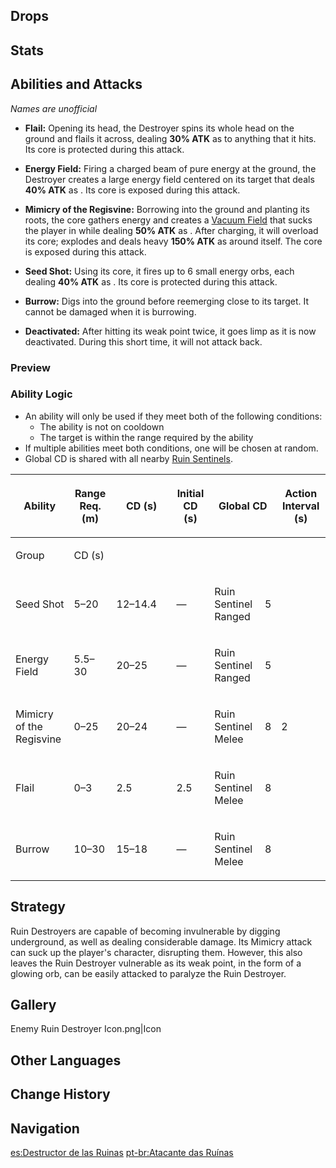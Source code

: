 {{Enemy Infobox
|image    = Enemy Ruin Destroyer.png
|type     = Elite Enemies
|family   = Automatons
|group    = Ruin Sentinels
|location = [[Inazuma]]
|ability1 = Vacuum Field
|ability2 = Invincibility Frames
}}
{{Description|Various bizarrely-shaped machines that have taken different forms and functions to adapt to different goals.<br />Legend has it that they are war machines left behind by a nation that has already been destroyed. Compared to the more common [[Ruin Guard]]s, their design has greater value in the study of biomimesis. The giant crown, composed of several parts, looks like some sort of frightening plant. One wonders what one has to go through in order to design such scary machine.|[[Archive]]}}
{{Enemy Intro}}

==Drops==
{{Drops|Ruin Sentinels}}

==Stats==
{{Enemy Stats
|phys_res     = 30%
|hp_ratio     = 3
|hp_type      = 2
|atk_ratio    = 4.2
}}

==Abilities and Attacks==
''Names are unofficial''
* '''Flail:''' Opening its head, the Destroyer spins its whole head on the ground and flails it across, dealing '''30% ATK''' as {{Color|Physical DMG}} to anything that it hits. Its core is protected during this attack.

* '''Energy Field:''' Firing a charged beam of pure energy at the ground, the Destroyer creates a large energy field centered on its target that deals '''40% ATK''' as {{Color|AoE Physical DoT}}. Its core is exposed during this attack.

* '''Mimicry of the Regisvine:''' Borrowing into the ground and planting its roots, the core gathers energy and creates a [[Vacuum Field]] that sucks the player in while dealing '''50% ATK''' as {{Color|AoE Physical DoT}}. After charging, it will overload its core; explodes and deals heavy '''150% ATK''' as {{Color|AoE Physical DMG}} around itself. The core is exposed during this attack.

* '''Seed Shot:''' Using its core, it fires up to 6 small energy orbs, each dealing '''40% ATK''' as {{Color|Physical DMG}}. Its core is protected during this attack.

* '''Burrow:''' Digs into the ground before reemerging close to its target. It cannot be damaged when it is burrowing.

* '''Deactivated:''' After hitting its weak point twice, it goes limp as it is now deactivated. During this short time, it will not attack back.

===Preview===
{{Preview
|size=185px
|file1    = Ruin Destroyer Flail
|caption1 = Flail

|file2    = Ruin Destroyer Energy Field
|caption2 = Energy Field

|file3    = Ruin Destroyer Mimicry of the Regisvine
|caption3 = Mimicry of the Regisvine

|file4    = Ruin Destroyer Seed Shot
|caption4 = Seed Shot
}}

===Ability Logic===
{{See also|Cooldown#Enemy Cooldowns}}
* An ability will only be used if they meet both of the following conditions:
** The ability is not on cooldown
** The target is within the range required by the ability
* If multiple abilities meet both conditions, one will be chosen at random.
* Global CD is shared with all nearby [[Ruin Sentinels]].

{| class="wikitable"
! rowspan="2" | Ability !! rowspan="2" | Range Req. (m) !! rowspan="2" style="width:80px" | CD (s) !! rowspan="2" | Initial CD (s) !! colspan="2" | Global CD !! rowspan="2" | Action Interval (s) !! rowspan="2" | Triggers Act. Int.
|-
! Group !! CD (s)
|-
| Seed Shot || 5–20 || 12–14.4 || &mdash; || Ruin Sentinel Ranged || 5 || rowspan="5" | 2 || {{check|yes}}
|-
| Energy Field || 5.5–30 || 20–25 || &mdash; || Ruin Sentinel Ranged || 5 || {{check|no}}
|-
| Mimicry of the Regisvine || 0–25 || 20–24 || &mdash; || Ruin Sentinel Melee || 8 || {{check|no}}
|-
| Flail || 0–3 || 2.5 || 2.5 || Ruin Sentinel Melee || 8 || {{check|yes}}
|-
| Burrow || 10–30 || 15–18 || &mdash; || Ruin Sentinel Melee || 8 || {{check|yes}}
|}

==Strategy==
Ruin Destroyers are capable of becoming invulnerable by digging underground, as well as dealing considerable damage. Its Mimicry attack can suck up the player's character, disrupting them. However, this also leaves the Ruin Destroyer vulnerable as its weak point, in the form of a glowing orb, can be easily attacked to paralyze the Ruin Destroyer.

==Gallery==
<gallery hideaddbutton="true" captionalign="center">
Enemy Ruin Destroyer Icon.png|Icon
</gallery>

==Other Languages==
{{Other Languages
|en      = Ruin Destroyer
|zhs     = 遗迹歼击者
|zhs_rm  = Yíjì Jiānjī-zhě
|zht     = 遺蹟殲擊者
|zht_rm  = Yíjī Jiānjí-zhě
|zh_tl   = Ruin Annihilator
|ja      = 遺跡殲滅者
|ja_rm   = Iseki Senmetsusha{{Assumed}}
|ja_tl   = Ruin Destroyer
|ko      = 유적 섬멸자
|ko_rm   = Yujeok Seommyeolja
|ko_tl   = Ruin Destroyer
|es      = Destructor de las Ruinas
|es_tl   = Ruin Destroyer
|fr      = Destructeur des ruines
|fr_tl   = Ruin Destroyer
|ru      = Руинный крушитель
|ru_tl   = 
|th      = Ruin Destroyer
|vi      = Tiên Phong Di Tích
|vi_tl   = Ruin Pioneer
|de      = Ruinenzerstörer
|de_tl   = Ruin Destroyer
|id      = Ruin Destroyer
|pt      = Atacante das Ruínas
|pt_tl   = Attacker of the Ruins
}}

==Change History==
{{Change History|2.0}}

==Navigation==
{{Enemy Navbox|type=elite}}

[[es:Destructor de las Ruinas]]
[[pt-br:Atacante das Ruínas]]